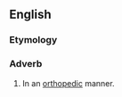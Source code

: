 ==English==

===Etymology===
{{suffix|en|orthopedic|ally}}

===Adverb===
{{en-adv|-}}

# In an [[orthopedic]] manner.